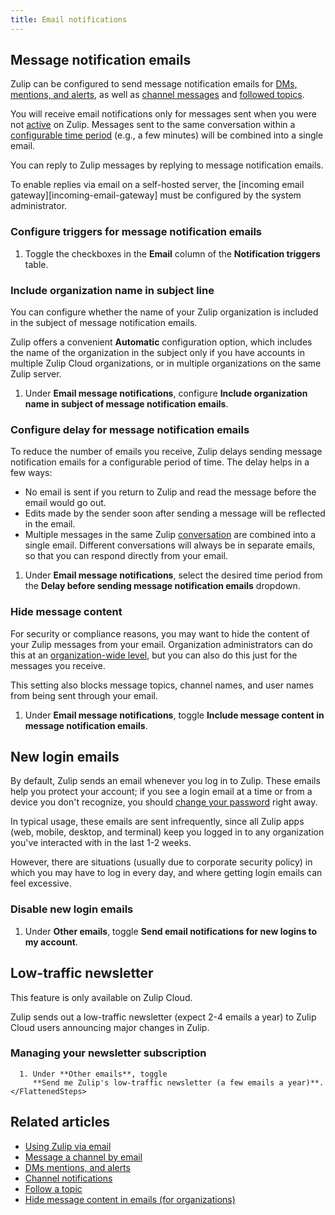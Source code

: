 ```yaml
---
title: Email notifications
---
```




## Message notification emails

Zulip can be configured to send message notification emails for [DMs, mentions,
and alerts](/help/dm-mention-alert-notifications), as well as [channel
messages](/help/channel-notifications) and [followed
topics](/help/follow-a-topic#configure-notifications-for-followed-topics).

You will receive email notifications only for messages sent when you were not
[active](/help/status-and-availability#availability) on Zulip. Messages sent to
the same conversation within a [configurable time
period](#configure-delay-for-message-notification-emails) (e.g., a few minutes)
will be combined into a single email.

You can reply to Zulip messages by replying to message notification emails.

<ZulipNote>
  To enable replies via email on a self-hosted server, the [incoming email
  gateway][incoming-email-gateway] must be configured by the system
  administrator.
</ZulipNote>

### Configure triggers for message notification emails

<FlattenedSteps>
  <NavigationSteps target="settings/notifications" />

  1. Toggle the checkboxes in the **Email** column of the **Notification
     triggers** table.
</FlattenedSteps>

[incoming-email-gateway]: https://zulip.readthedocs.io/en/stable/production/email-gateway.html

### Include organization name in subject line

You can configure whether the name of your Zulip organization is included in the
subject of message notification emails.

Zulip offers a convenient **Automatic** configuration option, which includes the
name of the organization in the subject only if you have accounts in multiple
Zulip Cloud organizations, or in multiple organizations on the same Zulip server.

<FlattenedSteps>
  <NavigationSteps target="settings/notifications" />

  1. Under **Email message notifications**, configure
     **Include organization name in subject of message notification emails**.
</FlattenedSteps>

### Configure delay for message notification emails

To reduce the number of emails you receive, Zulip
delays sending message notification emails for a configurable period
of time. The delay helps in a few ways:

* No email is sent if you return to Zulip and read the message before
  the email would go out.
* Edits made by the sender soon after sending a message will be
  reflected in the email.
* Multiple messages in the same Zulip [conversation](/help/reading-conversations)
  are combined into a single email. Different conversations will always be in
  separate emails, so that you can respond directly from your
  email.

<FlattenedSteps>
  <NavigationSteps target="settings/notifications" />

  1. Under **Email message notifications**, select the desired time period from the
     **Delay before sending message notification emails** dropdown.
</FlattenedSteps>

### Hide message content

For security or compliance reasons, you may want to hide the content of your
Zulip messages from your email. Organization administrators can do this at an
[organization-wide level](/help/hide-message-content-in-emails), but you can
also do this just for the messages you receive.

This setting also blocks message topics, channel names, and user names from
being sent through your email.

<FlattenedSteps>
  <NavigationSteps target="settings/notifications" />

  1. Under **Email message notifications**, toggle
     **Include message content in message notification emails**.
</FlattenedSteps>

## New login emails

By default, Zulip sends an email whenever you log in to Zulip. These emails
help you protect your account; if you see a login email at a time or from a
device you don't recognize, you should
[change your password](/help/change-your-password) right away.

In typical usage, these emails are sent infrequently, since all Zulip apps
(web, mobile, desktop, and terminal) keep you logged in to any organization
you've interacted with in the last 1-2 weeks.

However, there are situations (usually due to corporate security policy) in
which you may have to log in every day, and where getting login emails can
feel excessive.

### Disable new login emails

<FlattenedSteps>
  <NavigationSteps target="settings/notifications" />

  1. Under **Other emails**, toggle
     **Send email notifications for new logins to my account**.
</FlattenedSteps>

## Low-traffic newsletter

<ZulipNote>
  This feature is only available on Zulip Cloud.
</ZulipNote>

Zulip sends out a low-traffic newsletter (expect 2-4 emails a year)
to Zulip Cloud users announcing major changes in Zulip.

### Managing your newsletter subscription

<Tabs>
  <TabItem label="Zulip Cloud">
    <FlattenedSteps>
      <NavigationSteps target="settings/notifications" />

      1. Under **Other emails**, toggle
         **Send me Zulip's low-traffic newsletter (a few emails a year)**.
    </FlattenedSteps>
  </TabItem>
</Tabs>

## Related articles

* [Using Zulip via email](/help/using-zulip-via-email)
* [Message a channel by email](/help/message-a-channel-by-email)
* [DMs mentions, and alerts](/help/dm-mention-alert-notifications)
* [Channel notifications](/help/channel-notifications)
* [Follow a topic](/help/follow-a-topic)
* [Hide message content in emails (for organizations)](/help/hide-message-content-in-emails)
